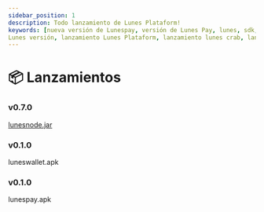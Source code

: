 ```yaml
---
sidebar_position: 1
description: Todo lanzamiento de Lunes Plataform!
keywords: [nueva versión de Lunespay, versión de Lunes Pay, lunes, sdk, versión de Lunes node, 
Lunes versión, lanzamiento Lunes Plataform, lanzamiento lunes crab, lanzamiento Lunes pay]
---
```



# 📦 Lanzamientos


<Tabs>
  <TabItem value="node" label="node" default>
  <h3>v0.7.0</h3>

  [lunesnode.jar](https://github.com/lunes-platform/lunesnode/releases/download/0.0.7/lunesnode-latest.jar)

  </TabItem>
  <TabItem value="wallet" label="wallet" default>
<h3>v0.1.0</h3>

luneswallet.apk

  </TabItem>

  <TabItem value="pay" label="pay" default>
<h3>v0.1.0</h3>

lunespay.apk

  </TabItem>
</Tabs>
